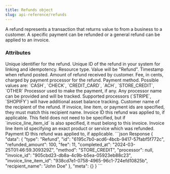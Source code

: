 ```yaml
---
title: Refunds object
slug: api-reference/refunds
---
```



A refund represents a transaction that returns value to from a business to a customer. A specific payment can be refunded or a general refund can be applied to an invoice.

### Attributes

<ParamField body="id" required="true" type="string">
  Unique identifier for the refund.
</ParamField>
<ParamField body="external_id" type="string">
  Unique ID of the refund in your system for linking and idempotency.
</ParamField>
<ParamField body="type" required="true" type="string">
  Resource type. Value will be "Refund".
</ParamField>
<ParamField body="completed_at" required="true" type="ISO8601 timestamp">
  Timestamp when refund posted.
</ParamField>
<ParamField body="refunded_amount" required="true" type="integer">
  Amount of refund received by customer.
</ParamField>
<ParamField body="fee" type="integer">
  Fee, in cents, charged by payment processor for the refund.
</ParamField>
<ParamField body="method" required="true" type="enum">
  Payment method. Possible values are: `CASH`, `CHECK`, `CREDIT_CARD`, `ACH`, `STORE_CREDIT`,
  `OTHER`
</ParamField>
<ParamField body="processor" type="string">
  Processor used to make the payment, if any.
  Any processor name can be provided and will be tracked.
  Supported processors (`STRIPE`, `SHOPIFY`) will have additional asset balance tracking.
</ParamField>
<ParamField body="recipient_name" required="true" type="string">
  Customer name of the recipient of the refund.
  If invoice, line item, or payment ids are specified, they must match this recipient name.
</ParamField>
<ParamField body="invoice_id" type="string">
  Invoice ID this refund was applied to, if applicable.
  This field does not need to be specified, but if `invoice_line_item_id` is also specified, it must belong to this invoice.
</ParamField>
<ParamField body="invoice_line_item_id" type="string">
  Invoice line item id specifying an exact product or service which was refunded.
</ParamField>
<ParamField body="invoice_payment_id" type="string">
  Payment ID this refund was applied to, if applicable.
</ParamField>

<ResponseExample>
```json Response
 {
   "data": {
       "type": "Refund",
       "id": "6195c7b0-acd6-4bcb-9417-57fabf5f772c",
       "refunded_amount": 100,
       "fee": 11,
       "completed_at": "2024-03-25T01:46:59.309329Z",
       "method": "STORE_CREDIT",
       "processor": null,
       "invoice_id": "905cbd23-db8a-4c9b-b5ea-05923eb88c23",
       "invoice_line_item_id": "938cd7e1-0758-4965-96c1-724efd10825b",
       "recipient_name": "John Doe"
   },
   "meta": {}
 }
 ```
</ResponseExample>